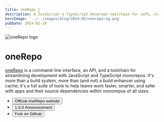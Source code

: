 ```yaml
---
title: oneRepo 🚀
description: A JavaScript & TypeScript monorepo toolchain for safe, strict, & fast development.
heroImage: '../../images/blog/2024-02/onerepo-og.png'
pubDate: 2024-02-29
---
```



<SiteWrapper><Container><Prose>

<Aurora bands={30} />
<Image src={oneRepoLogo} alt="oneRepo logo" width={1002} loading="eager" />

<h1 class="sr-only">oneRepo</h1>

[oneRepo](https://onerepo.tools) is a command-line interface, an API, and a toolchain for streamlining development with JavaScript and TypeScript monorepos. It's more than a build system, more than (and not) a build enhancer using cache; it's a full suite of tools to help teams work faster, smarter, and safer with apps and their source dependencies within monorepos of all sizes.

<div class="not-prose mb-12">
  <ul class="flex flex-row gap-4 justify-between">
    <li>
      <Button href="https://onerepo.tools">Official oneRepo website</Button>
    </li>
    <li>
      <Button href="/blog/2024/02/27/2024-02-27-introducing-onerepo-the-javascript-typescript-monorepo-toolchain-for-safe-strict-fast-development/">
        1.0.0 Announcement
      </Button>
    </li>
    <li>
      <Button href="https://github.com/paularmstrong/onerepo" class="gap-x-2">
        <Icon class="inline size-6 fill-current" name="github" />
        Fork on Github
      </Button>
    </li>
  </ul>
</div>

</Prose></Container></SiteWrapper>
